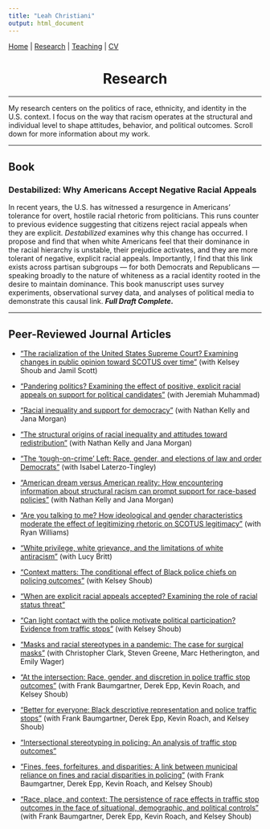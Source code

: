```yaml
---
title: "Leah Christiani"
output: html_document
---
```


[Home](index.html) | [Research](research.html) | [Teaching](teaching.html)  | [CV](Christiani_CV.pdf){target="_blank"}

<center> <h1>Research</h1> </center>

---

My research centers on the politics of race, ethnicity, and identity in the U.S. context. I focus on the way that racism operates at the structural and individual level to shape attitudes, behavior, and political outcomes. Scroll down for more information about my work.

---

## Book
### Destabilized: Why Americans Accept Negative Racial Appeals
In recent years, the U.S. has witnessed a resurgence in Americans' tolerance for overt, hostile racial rhetoric from politicians. This runs counter to previous evidence suggesting that citizens reject racial appeals when they are explicit. *Destabilized* examines why this change has occurred. I propose and find that when white Americans feel that their dominance in the racial hierarchy is unstable, their prejudice activates, and they are more tolerant of negative, explicit racial appeals. Importantly, I find that this link exists across partisan subgroups --- for both Democrats and Republicans --- speaking broadly to the nature of whiteness as a racial identity rooted in the desire to maintain dominance. This book manuscript uses survey experiments, observational survey data, and analyses of political media to demonstrate this causal link. ***Full Draft Complete.***

---

## Peer-Reviewed Journal Articles

* ["The racialization of the United States Supreme Court? Examining changes in public opinion toward SCOTUS over time"](https://link.springer.com/article/10.1007/s11109-025-10043-5){target="_blank"} (with Kelsey Shoub and Jamil Scott)

* ["Pandering politics? Examining the effect of positive, explicit racial appeals on support for political candidates"](https://www.cambridge.org/core/journals/du-bois-review-social-science-research-on-race/article/pandering-politics/1756611CAB0AA1687DA50CB4C91F3607){target="_blank"} (with Jeremiah Muhammad)

* ["Racial inequality and support for democracy"](https://journals.sagepub.com/eprint/U3DXVHNITD4TRVKD8JCG/full){target="_blank"} (with Nathan Kelly and Jana Morgan)

* ["The structural origins of racial inequality and attitudes toward redistribution"](https://link.springer.com/article/10.1007/s12552-024-09427-9){target="_blank"} (with Nathan Kelly and Jana Morgan)

* ["The 'tough-on-crime' Left: Race, gender, and elections of law and order Democrats"](https://journals.sagepub.com/doi/10.1177/20531680241261765){target="_blank"} (with Isabel Laterzo-Tingley)

* ["American dream versus American reality: How encountering information about structural racism can prompt support for race-based policies"](https://doi.org/10.1017/rep.2024.5){target="_blank"} (with Nathan Kelly and Jana Morgan)

* ["Are you talking to me? How ideological and gender characteristics moderate the effect of legitimizing rhetoric on SCOTUS legitimacy"](https://www.cambridge.org/core/journals/law-and-social-inquiry/article/are-you-talking-to-me-how-ideological-and-gender-characteristics-moderate-the-effect-of-legitimizing-rhetoric-on-scotus-legitimacy/38E9F7144ACF1487040616A99211EF24){target="_blank"} (with Ryan Williams)

* ["White privilege, white grievance, and the limitations of white antiracism"](https://doi.org/10.1080/21565503.2023.2224779){target="_blank"} (with Lucy Britt)

* ["Context matters: The conditional effect of Black police chiefs on policing outcomes"](https://journals.sagepub.com/doi/10.1177/10780874221113216){target="_blank"} (with Kelsey Shoub)

* ["When are explicit racial appeals accepted? Examining the role of racial status threat"](https://doi.org/10.1007/s11109-021-09688-9){target="_blank"} 

* ["Can light contact with the police motivate political participation? Evidence from traffic stops"](https://www.doi.org/10.1017/rep.2022.18){target="_blank"} (with Kelsey Shoub)

* ["Masks and racial stereotypes in a pandemic: The case for surgical masks"](https://www.cambridge.org/core/journals/journal-of-race-ethnicity-and-politics/article/abs/masks-and-racial-stereotypes-in-a-pandemic-the-case-for-surgical-masks/1ED8C8F18D20FB6AD9B68A1D72A80D50){target="_blank"} (with Christopher Clark, Steven Greene, Marc Hetherington, and Emily Wager)

* ["At the intersection: Race, gender, and discretion in police traffic stop outcomes"](https://www.cambridge.org/core/journals/journal-of-race-ethnicity-and-politics/article/at-the-intersection-race-gender-and-discretion-in-police-traffic-stop-outcomes/2C7329D70147351D843E50B4C1A47CDE?utm_source=hootsuite&utm_medium=twitter&utm_campaign=REP_Nov20){target="_blank"} (with Frank Baumgartner, Derek Epp, Kevin Roach, and Kelsey Shoub)

* ["Better for everyone: Black descriptive representation and police traffic stops"](https://doi.org/10.1080/21565503.2021.1892782){target="_blank"} (with Frank Baumgartner, Derek Epp, Kevin Roach, and Kelsey Shoub)

* ["Intersectional stereotyping in policing: An analysis of traffic stop outcomes"](https://www.tandfonline.com/doi/abs/10.1080/21565503.2020.1748064){target="_blank"}

* ["Fines, fees, forfeitures, and disparities: A link between municipal reliance on fines and racial disparities in policing"](https://onlinelibrary.wiley.com/doi/abs/10.1111/psj.12412){target="_blank"} (with Frank Baumgartner, Derek Epp, Kevin Roach, and Kelsey Shoub)

* ["Race, place, and context: The persistence of race effects in traffic stop outcomes in the face of situational, demographic, and political controls"](https://www.cambridge.org/core/journals/journal-of-race-ethnicity-and-politics/article/race-place-and-context-the-persistence-of-race-effects-in-traffic-stop-outcomes-in-the-face-of-situational-demographic-and-political-controls/AC71BF3E864E9B7B3C919E18E052B4D1){target="_blank"} (with Frank Baumgartner, Derek Epp, Kevin Roach, and Kelsey Shoub)

<br>
